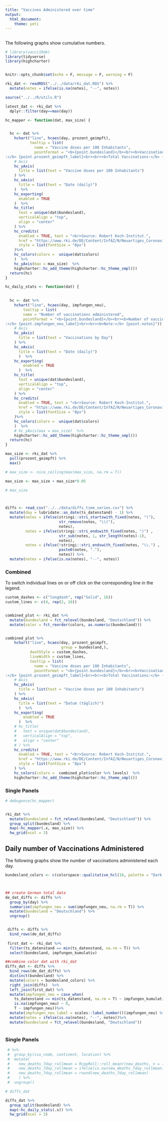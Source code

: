 ```yaml
---
title: "Vaccines Administered over time"
output: 
  html_document:
    theme: yeti
---
```


## {.tabset .tabset-pills}

The following graphs show cumulative numbers.


```r
# library(vaccc19de)
library(tidyverse)
library(highcharter)


knitr::opts_chunk$set(echo = F, message = F, warning = F)

rki_dat <- readRDS("../../data/rki_dat.RDS") %>% 
  mutate(notes = ifelse(is.na(notes), "--", notes))

source("../../R/utils.R")

latest_dat <- rki_dat %>% 
  dplyr::filter(day==max(day))

hc_mapper <- function(dat, max_size) {


  hc <- dat %>%
    hchart("line", hcaes(day, prozent_geimpft),
           tooltip = list(
             name = "Vaccine doses per 100 Inhabitants",
             pointFormat = "<b>{point.bundesland}</b><br><b>Vaccination doses per 100 Inhabitants
:</b> {point.prozent_geimpft_label}<br><br><b>Total Vaccinations:</b> {point.impfungen_kumulativ_label}<br><br><b>Note:</b> {point.notes}")) %>%
    # Axis
    hc_yAxis(
      title = list(text = "Vaccine doses per 100 Inhabitants")
    ) %>%
    hc_xAxis(
      title = list(text = "Date (daily)")
    )  %>%
    hc_exporting(
      enabled = TRUE
    )  %>%
    hc_title(
      text = unique(dat$bundesland),
      verticalAlign = "top",
      align = "center"
    ) %>%
    hc_credits(
      enabled = TRUE, text = "<br>Source: Robert Koch-Institut.",
      href = "https://www.rki.de/DE/Content/InfAZ/N/Neuartiges_Coronavirus/Daten/Impfquoten-Tab.html",
      style = list(fontSize = "8px")
    )%>%
    hc_colors(colors =  unique(dat$colors)
    )  %>%
    hc_yAxis(max = max_size)  %>%
    highcharter::hc_add_theme(highcharter::hc_theme_smpl())
  return(hc)
}

hc_daily_stats <- function(dat) {

  
  hc <- dat %>% 
    hchart("line", hcaes(day, impfungen_neu),
        tooltip = list(
        name = "Number of vaccinations administered",
        pointFormat = "<b>{point.bundesland}</b><br><b>Number of vaccinations administered
:</b> {point.impfungen_neu_label}<br><br><b>Note:</b> {point.notes}")) %>%
    # Axis
    hc_yAxis(
      title = list(text = "Vaccinations by Day")
    ) %>% 
    hc_xAxis(
      title = list(text = "Date (daily)")
      )  %>% 
    hc_exporting(
        enabled = TRUE
      )  %>% 
    hc_title(
      text = unique(dat$bundesland),
      verticalAlign = "top",
      align = "center"
    ) %>% 
    hc_credits(
      enabled = TRUE, text = "<br>Source: Robert Koch-Institut.",
      href = "https://www.rki.de/DE/Content/InfAZ/N/Neuartiges_Coronavirus/Daten/Impfquoten-Tab.html",
      style = list(fontSize = "8px")
    )%>%
    hc_colors(colors =  unique(dat$colors)
    )  %>% 
    # hc_yAxis(max = max_size)  %>%
    highcharter::hc_add_theme(highcharter::hc_theme_smpl())  
  return(hc)
}

max_size <- rki_dat %>% 
  pull(prozent_geimpft) %>% 
  max()

# max_size <- nice_ceiling(max(max_size, na.rm = T))

max_size <- max_size + max_size*0.05

# max_size 



diffs <- read_csv("../../data/diffs_time_series.csv") %>%
  mutate(day = lubridate::as_date(ts_datenstand) - 1) %>% 
  mutate(notes = ifelse(stringi::stri_startswith_fixed(notes, "("),
                        str_remove(notes, "\\("),
                        notes),
         notes = ifelse(stringi::stri_endswith_fixed(notes, ")") ,
                        str_sub(notes, 1, str_length(notes)-1),
                        notes),
         notes = ifelse(!stringi::stri_endswith_fixed(notes, "\\.") ,
                        paste0(notes, "."),
                        notes)) %>% 
  mutate(notes = ifelse(is.na(notes), "--", notes))
```

### Combined

To switch individual lines on or off click on the corresponding line in the legend.

```r
custom_dashes <- c("longdash", rep("Solid", 16))
custom_lines <- c(4, rep(2, 16))


combined_plot <- rki_dat %>% 
  mutate(bundesland = fct_relevel(bundesland, "Deutschland")) %>%
  mutate(color = fct_reorder(colors, as.numeric(bundesland))) 


combined_plot %>% 
    hchart("line", hcaes(day, prozent_geimpft, 
                         group = bundesland,),
           dashStyle = custom_dashes,
           lineWidth = custom_lines,
           tooltip = list(
             name = "Vaccine doses per 100 Inhabitants",
             pointFormat = "<b>{point.bundesland}</b><br><b>Vaccination doses per 100 Inhabitants
:</b> {point.prozent_geimpft_label}<br><br><b>Total Vaccinations:</b> {point.impfungen_kumulativ_label}<br><br><b>Note:</b> {point.notes}")) %>%
    # Axis
    hc_yAxis(
      title = list(text = "Vaccine doses per 100 Inhabitants")
    ) %>% 
    hc_xAxis(
      title = list(text = "Datum (täglich)")
      )  %>% 
    hc_exporting(
        enabled = TRUE
      )  %>% 
    # hc_title(
    #   text = unique(dat$bundesland),
    #   verticalAlign = "top",
    #   align = "center"
    # ) %>% 
    hc_credits(
      enabled = TRUE, text = "<br>Source: Robert Koch-Institut.",
      href = "https://www.rki.de/DE/Content/InfAZ/N/Neuartiges_Coronavirus/Daten/Impfquoten-Tab.html",
      style = list(fontSize = "8px")
    ) %>% 
    hc_colors(colors =  combined_plot$color %>% levels)  %>%
    highcharter::hc_add_theme(highcharter::hc_theme_smpl())

```

### Single Panels

```r
# debugonce(hc_mapper)


rki_dat %>% 
  mutate(bundesland = fct_relevel(bundesland, "Deutschland")) %>% 
  group_split(bundesland) %>% 
  map(~hc_mapper(.x, max_size)) %>% 
  hw_grid(ncol = 3)


```


## Daily number of Vaccinations Administered {.tabset .tabset-pills}

The following graphs show the number of vaccinations administered each day.


```r
bundesland_colors <- c(colorspace::qualitative_hcl(16, palette = "Dark 3", rev = T), "#000000")



## create German total data
de_dat_diffs <- diffs %>%
  group_by(day) %>%
  summarise(impfungen_neu = sum(impfungen_neu, na.rm = T)) %>%
  mutate(bundesland = "Deutschland") %>% 
  ungroup()


 diffs <- diffs %>% 
  bind_rows(de_dat_diffs)
 
 first_dat <- rki_dat %>% 
  filter(ts_datenstand == min(ts_datenstand, na.rm = T)) %>%
  select(bundesland, impfungen_kumulativ)

##combine color dat with rki_dat
diffs_dat <- diffs %>% 
  bind_rows(de_dat_diffs) %>%
  distinct(bundesland) %>%
  mutate(colors = bundesland_colors) %>%
  right_join(diffs)  %>% 
  left_join(first_dat) %>% 
  mutate(impfungen_neu = case_when(
    ts_datenstand == min(ts_datenstand, na.rm = T) ~ impfungen_kumulativ,
    is.na(impfungen_neu) ~ 0, 
    T ~ impfungen_neu))%>%
  mutate(impfungen_neu_label = scales::label_number()(impfungen_neu) %>% str_remove_all("\\.0"))  %>% 
  mutate(notes = ifelse(is.na(notes), "--", notes))%>% 
  mutate(bundesland = fct_relevel(bundesland, "Deutschland"))



```


### Single Panels


```r



 # %>% 
 #  group_by(iso_code, continent, location) %>% 
 #  mutate(
 #    new_deaths_7day_rollmean = RcppRoll::roll_meanr(new_deaths, n = 7),
 #    new_deaths_7day_rollmean = ifelse(is.na(new_deaths_7day_rollmean), 0, new_deaths_7day_rollmean),
 #    new_deaths_7day_rollmean = round(new_deaths_7day_rollmean)
 #    ) %>% 
 #  ungroup()

# diffs_dat

diffs_dat %>% 
  group_split(bundesland) %>% 
  map(~hc_daily_stats(.x)) %>% 
  hw_grid(ncol = 3) 
```


